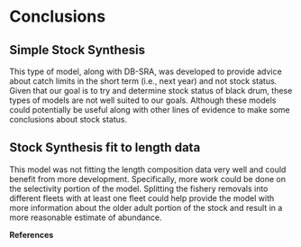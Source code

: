

# Conclusions

## Simple Stock Synthesis


This type of model, along with DB-SRA, was developed to provide advice about catch limits in the short term (i.e., next year) and not stock status. Given that our goal is to try and determine stock status of black drum, these types of models are not well suited to our goals. Although these models could potentially be useful along with other lines of evidence to make some conclusions about stock status. 

## Stock Synthesis fit to length data

This model was not fitting the length composition data very well and could benefit from more development. Specifically, more work could be done on the selectivity portion of the model. Splitting the fishery removals into different fleets with at least one fleet could help provide the model with more information about the older adult portion of the stock and result in a more reasonable estimate of abundance.


__References__

<div id="refs"></div>

\newpage

